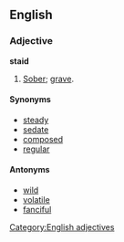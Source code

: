 ==English==
===Adjective===
'''staid'''
#[[Sober]]; [[grave]]. 

====Synonyms====
*[[steady]] 
*[[sedate]]
*[[composed]]
*[[regular]]

====Antonyms==== 
*[[wild]]
*[[volatile]]
*[[fanciful]]

[[Category:English adjectives]]